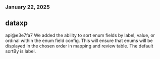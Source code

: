### January 22, 2025
## dataxp

api@e3e7fa7
We added the ability to sort enum fields by label, value, or ordinal within the enum field config. This will ensure that enums will be displayed in the chosen order in mapping and review table. The default sortBy is label.

